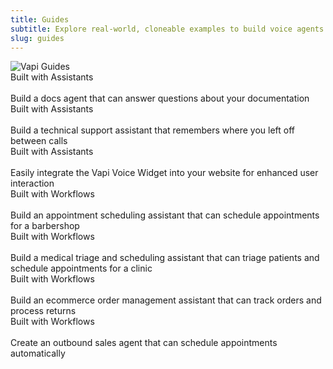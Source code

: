 ```yaml
---
title: Guides
subtitle: Explore real-world, cloneable examples to build voice agents with Vapi. Now including new Workflow-based guides!
slug: guides
---
```


<Frame>
  <img src="./static/images/guides-banner.png" alt="Vapi Guides" />
</Frame>

<CardGroup cols={2}>
  <Card title="Docs Agent" icon="book-open" href="/assistants/examples/docs-agent">
    <div className='absolute top-4 right-4'>
      <Icon icon="arrow-up-right-from-square" />
    </div>
    <div class="vapi-badge vapi-badge-assistant">Built with Assistants</div>
    <br />
    Build a docs agent that can answer questions about your documentation
  </Card>
  <Card title="Inbound Support" icon="headset" href="/assistants/examples/inbound-support">
    <div className='absolute top-4 right-4'>
      <Icon icon="arrow-up-right-from-square" />
    </div>
    <div class="vapi-badge vapi-badge-assistant">Built with Assistants</div>
    <br />
    Build a technical support assistant that remembers where you left off between calls
  </Card>
  <Card title="Voice Widget" icon="microphone" href="/assistants/examples/voice-widget">
    <div className='absolute top-4 right-4'>
      <Icon icon="arrow-up-right-from-square" />
    </div>
    <div class="vapi-badge vapi-badge-assistant">Built with Assistants</div>
    <br />
    Easily integrate the Vapi Voice Widget into your website for enhanced user interaction
  </Card>
  <Card title="Appointment Scheduling" icon="calendar-check" href="/workflows/examples/appointment-scheduling">
    <div className='absolute top-4 right-4'>
      <Icon icon="arrow-up-right-from-square" />
    </div>
    <div class="vapi-badge vapi-badge-workflow">Built with Workflows</div>
    <br />
    Build an appointment scheduling assistant that can schedule appointments for a barbershop
  </Card>
  <Card title="Medical Triage & Scheduling" icon="stethoscope" href="/workflows/examples/clinic-triage-scheduling">
    <div className='absolute top-4 right-4'>
      <Icon icon="arrow-up-right-from-square" />
    </div>
    <div class="vapi-badge vapi-badge-workflow">Built with Workflows</div>
    <br />
    Build a medical triage and scheduling assistant that can triage patients and schedule appointments for a clinic
  </Card>
  <Card title="Ecommerce Order Management" icon="shopping-cart" href="/workflows/examples/ecommerce-order-management">
    <div className='absolute top-4 right-4'>
      <Icon icon="arrow-up-right-from-square" />
    </div>
    <div class="vapi-badge vapi-badge-workflow">Built with Workflows</div>
    <br />
    Build an ecommerce order management assistant that can track orders and process returns
  </Card>
  <Card title="Lead Qualification" icon="phone" href="/workflows/examples/lead-qualification">
    <div className='absolute top-4 right-4'>
      <Icon icon="arrow-up-right-from-square" />
    </div>
    <div class="vapi-badge vapi-badge-workflow">Built with Workflows</div>
    <br />
    Create an outbound sales agent that can schedule appointments automatically
  </Card>
</CardGroup>

